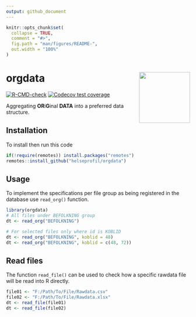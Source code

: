 ```yaml
---
output: github_document
---
```


<!-- README.md is generated from README.Rmd. Please edit that file -->

```r
knitr::opts_chunk$set(
  collapse = TRUE,
  comment = "#>",
  fig.path = "man/figures/README-",
  out.width = "100%"
)
```
# orgdata <img src='man/figures/logo.png' align="right" height="139" />

<!-- badges: start -->
[![R-CMD-check](https://github.com/helseprofil/orgdata/workflows/R-CMD-check/badge.svg)](https://github.com/helseprofil/orgdata/actions)
[![Codecov test coverage](https://codecov.io/gh/helseprofil/orgdata/branch/main/graph/badge.svg)](https://codecov.io/gh/helseprofil/orgdata?branch=main)
<!-- badges: end -->

Aggregating **OR**i**G**inal **DATA** into a preferred data structure.

## Installation

To install then run this code

```r
if(!require(remotes)) install.packages("remotes")
remotes::install_github("helseprofil/orgdata")
```

## Usage 

To implement the specifications per file group as being registered in 
the database use `read_org()` function.  

```r
library(orgdata)
# All files under BEFOLKNING group
dt <- read_org("BEFOLKNING")

# For selected files only where id is KOBLID
dt <- read_org("BEFOLKNING", koblid = 48)
dt <- read_org("BEFOLKNING", koblid = c(48, 72))
```

## Read files

The function `read_file()` can be used to check how a specific rawdata 
file will be read into R directly. 


```r
file01 <- "F:/Path/To/File/Rawdata.csv"
file02 <- "F:/Path/To/File/Rawdata.xlsx"
dt <- read_file(file01)
dt <- read_file(file02)
```
